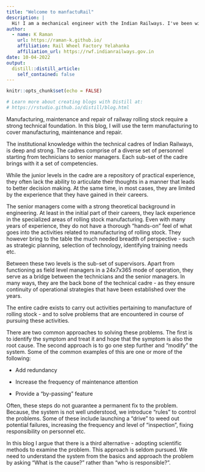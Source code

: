 ```yaml
---
title: "Welcome to manfactuRail"
description: |
  Hi! I am a mechanical engineer with the Indian Railways. I've been with the organization for over 30 years now. My experience is in the areas of maintenance, repair and manufacture of rolling stock. I am passionate about manufacturing - in particular about applying scientific methods to analyze and improve manufacturing operations.
author:
  - name: K Raman
    url: https://raman-k.github.io/
    affiliation: Rail Wheel Factory Yelahanka
    affiliation_url: https://rwf.indianrailways.gov.in
date: 10-04-2022
output:
  distill::distill_article:
    self_contained: false
---
```


```r
knitr::opts_chunk$set(echo = FALSE)

# Learn more about creating blogs with Distill at:
# https://rstudio.github.io/distill/blog.html

```

Manufacturing, maintenance and repair of railway rolling stock require a strong technical foundation. In this blog, I will use the term manufacturing to cover manufacturing, maintenance and repair.

The institutional knowledge within the technical cadres of Indian Railways, is deep and strong. The cadres comprise of a diverse set of personnel starting from technicians to senior managers. Each sub-set of the cadre brings with it a set of competencies.

While the junior levels in the cadre are a repository of practical experience, they often lack the ability to articulate their thoughts in a manner that leads to better decision making. At the same time, in most cases, they are limited by the experience that they have gained in their careers.

The senior managers come with a strong theoretical background in engineering. At least in the initial part of their careers, they lack experience in the specialized areas of rolling stock manufacturing. Even with many years of experience, they do not have a thorough "hands-on" feel of what goes into the activities related to manufacturing of rolling stock. They however bring to the table the much needed breadth of perspective - such as strategic planning, selection of technology, identifying training needs etc.

Between these two levels is the sub-set of supervisors. Apart from functioning as field level managers in a 24x7x365 mode of operation, they serve as a bridge between the technicians and the senior managers. In many ways, they are the back bone of the technical cadre - as they ensure continuity of operational strategies that have been established over the years.

The entire cadre exists to carry out activities pertaining to manufacture of rolling stock - and to solve problems that are encountered in course of pursuing these activities.

There are two common approaches to solving these problems. The first is to identify the symptom and treat it and hope that the symptom is also the root cause. The second approach is to go one step further and "modify" the system. Some of the common examples of this are one or more of the following:

-   Add redundancy

-   Increase the frequency of maintenance attention

-   Provide a "by-passing" feature

Often, these steps do not guarantee a permanent fix to the problem. Because, the system is not well understood, we introduce "rules" to control the problems. Some of these include launching a "drive" to weed out potential failures, increasing the frequency and level of "inspection", fixing responsibility on personnel etc.

In this blog I argue that there is a third alternative - adopting scientific methods to examine the problem. This approach is seldom pursued. We need to understand the system from the basics and approach the problem by asking "What is the cause?" rather than "who is responsible?".

